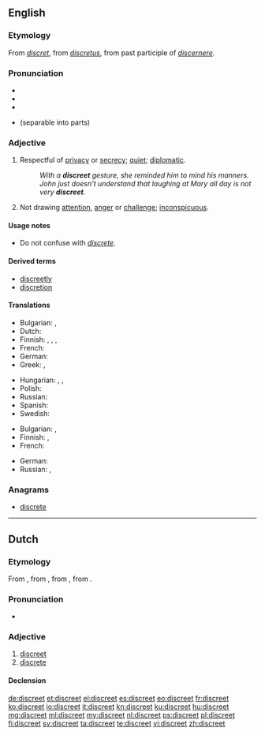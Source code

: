 ==English==

===Etymology===
From {{etyl|fro|en}} ''[[discret]]'', from {{etyl|la|en}} ''[[discretus]]'', from past participle of ''[[discernere]]''.

===Pronunciation===
* {{IPA|/dɪˈskɹiːt/}}
* {{audio|en-us-discreet.ogg|Audio (US)}}
* {{rhymes|iːt}}
* {{homophones|lang=en|discrete}} (separable into parts)

===Adjective===
{{en-adj}}

# Respectful of [[privacy]] or [[secrecy]]; [[quiet]]; [[diplomatic]].
#: ''With a '''discreet''' gesture, she reminded him to mind his manners.''
#: ''John just doesn't understand that laughing at Mary all day is not very '''discreet'''.''
# Not drawing [[attention]], [[anger]] or [[challenge]]; [[inconspicuous]].

====Usage notes====
* Do not confuse with ''[[discrete]]''.

====Derived terms====
* [[discreetly]]
* [[discretion]]

====Translations====
{{trans-top|respectful of privacy or secrecy; quiet; diplomatic}}
* Bulgarian: {{t+|bg|дискретен}},  {{t+|bg|тактичен}}
* Dutch: {{t+|nl|discreet}}
* Finnish: {{t|fi|hienotunteinen}}, {{t|fi|hienovarainen}}, {{t|fi|tahdikas}}, {{t+|fi|diskreetti}}
* French: {{t+|fr|discret}}
* German: {{t+|de|diskret}}
* Greek: {{t+|el|διακριτική|f|tr=diakritiki}}, {{t+|el|διακριτικός|m|tr=diakritikos}}
{{trans-mid}}
* Hungarian: {{t+|hu|diszkrét}}, {{t+|hu|tapintatos}}, {{t|hu|titoktartó}}
* Polish: {{t+|pl|dyskretny}}
* Russian: {{t+|ru|тактичный}}
* Spanish: {{t+|es|discreto}}
* Swedish: {{t+|sv|diskret}}
{{trans-bottom}}

{{trans-top|not drawing attention, anger or challenge; inconspicuous}}
* Bulgarian: {{t+|bg|предпазлив}},  {{t+|bg|сдържан}}
* Finnish: {{t|fi|hillitty}}, {{t+|fi|diskreetti}}
* French: {{t+|fr|discret}}
{{trans-mid}}
* German: {{t+|de|diskret}}
* Russian: {{t+|ru|незаметный}}, {{t+|ru|неброский}}
{{trans-bottom}}

===Anagrams===
* [[discrete#English|discrete]]

----

==Dutch==

===Etymology===
From {{etyl|dum|nl}} {{term|discreet|lang=dum}}, from {{etyl|fro|nl}} {{term|discret|lang=fro}}, from {{etyl|ML.|nl}} {{term/t|la|discrētus}}, from {{term/t|la|discernō}}.

===Pronunciation===
* {{audio|Nl-discreet.ogg|Audio}}

===Adjective===
{{nl-adj|discreter}}

# [[#English|discreet]]
# [[discrete]]

====Declension====
{{nl-decl-adj|discrete}}

[[de:discreet]]
[[et:discreet]]
[[el:discreet]]
[[es:discreet]]
[[eo:discreet]]
[[fr:discreet]]
[[ko:discreet]]
[[io:discreet]]
[[it:discreet]]
[[kn:discreet]]
[[ku:discreet]]
[[hu:discreet]]
[[mg:discreet]]
[[ml:discreet]]
[[my:discreet]]
[[nl:discreet]]
[[ps:discreet]]
[[pl:discreet]]
[[fi:discreet]]
[[sv:discreet]]
[[ta:discreet]]
[[te:discreet]]
[[vi:discreet]]
[[zh:discreet]]
